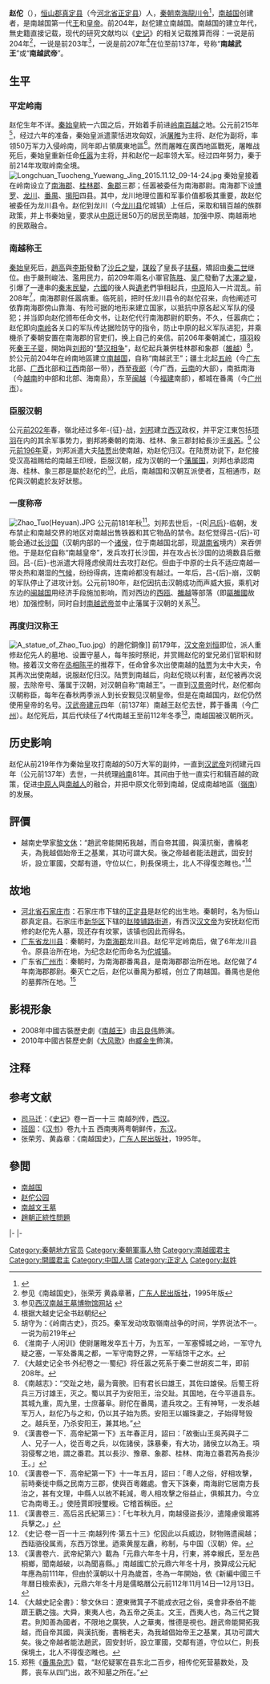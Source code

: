 {{Otheruses|趙武帝|趙武帝 (消歧義)}}
{{百越君王
|名稱=南越武王
|越國代數=
|閩越代數=
|東甌代數=
|南越代數=1
|前任=
|繼任=[[趙眜|南越文帝]]
|畫像=File:Zhao_Tuo.jpg
|畫像大小=
|說明=
|在位=前203年－前137年
|年號=
|姓名=趙佗
|封號=
|字=
|號=
|別名=
|出生年=不詳
|逝世年=前137年
|廟號=
|諡號=
|尊號=南越王→南越皇帝→南越王
|陵墓=
|父親=
|嫡母=
|母親=
|后妃=
|兄弟=
|姊妹=
|注釋=
}}

'''赵佗'''（{{bd|?||前137年||catIdx=Z赵}}），[[恒山郡|恒山郡]][[真定县|真定县]]（今[[河北省|河北省]][[正定县|正定县]]）人，[[秦朝|秦朝]][[南海郡_(中国)|南海]][[龙川县|龍川]][[县令|令]]<ref>{{Cite web |url= http://ctext.org/shiji/nan-yue-lie-zhuan/zh |title= 史記-南越列傳 |author= 司馬遷 |date= 前91年 |publisher=  |language= zh-tw |accessdate= 2010-08-11 |quote=  |archive-date= 2021-05-05 |archive-url= https://web.archive.org/web/20210505230514/https://ctext.org/shiji/nan-yue-lie-zhuan/zh |dead-url= no }}</ref>，[[南越国|南越国]]创建者，是南越国第一代[[王|王]]和[[皇帝|皇帝]]。前204年，赵佗建立南越国。南越国的建立年代，無史籍直接记载，现代的研究文献均以《[[史记|史记]]》的相关记载推算而得：一说是前204年<ref>参见《南越国史》，张荣芳 黄淼章著，[[广东人民出版社|广东人民出版社]]，1995年版</ref>，一说是前203年<ref>参见[http://www.gzwh.gov.cn/whw/dw/xhnywbwg/lsbj/lsbj.htm 西汉南越王墓博物馆网站] {{Wayback|url=http://www.gzwh.gov.cn/whw/dw/xhnywbwg/lsbj/lsbj.htm |date=20051220193330 }}</ref>，一说是前207年<ref>根据大越史记全书赵朝纪</ref>在位至前137年，号称“'''南越武王'''”或“'''南越武帝'''”。

==生平==
===平定岭南===
{{Main|秦攻百越之战}}
赵佗生年不详。[[秦始皇|秦始皇]]統一六国之后，开始着手前进[[岭南|岭南]][[百越|百越]]之地。公元前215年<ref>胡守为：《岭南古史》，页25。秦军发动攻取嶺南战争的时间，学界说法不一。一说为前219年</ref>，经过六年的准备，秦始皇派遣蒙恬进攻匈奴，派[[屠睢|屠睢]]为主将、赵佗为副将，率领50万军力入侵岭南，同年即占領廣東地區<ref>《淮南子·人闲训》使尉屠睢发卒五十万，为五军，一军塞镡城之岭，一军守九疑之塞，一军处番禺之都，一军守南野之界，一军结馀干之水。</ref>。然而屠睢在廣西地區戰死，屠睢战死后，秦始皇重新任命[[任嚣|任嚣]]为主将，并和赵佗一起率领大军。经过四年努力，秦于前214年攻取岭南全境。
[[File:Longchuan_Tuocheng_Yuewang_Jing_2015.11.12_09-14-24.jpg|thumb]]
秦始皇接着在岭南设立了[[南海郡_(中国)|南海郡]]、[[桂林郡|桂林郡]]、[[象郡|象郡]]三郡；任嚣被委任为南海郡尉。南海郡下设[[博罗县|博罗]]、[[龙川县|龙川]]、[[番禺县|番禺]]、[[揭阳县|揭阳]]四县。其中，龙川地理位置和军事价值都极其重要，故赵佗被委任为龙川县令。赵佗到龙川（今[[龙川县|龙川县]]佗城镇）上任后，采取和辑百越的族群政策，并上书秦始皇，要求从[[中原|中原]]迁居50万的居民至南越，加强中原、南越兩地的民眾融合。

===南越称王===
[[秦始皇|秦始皇]]死后，[[趙高|趙高]]與[[李斯|李斯]]發動了[[沙丘之變|沙丘之變]]，[[謀殺|謀殺]]了皇長子[[扶蘇|扶蘇]]，矯詔由[[秦二世|秦二世]]继位。由于嚴刑峻法、濫用民力，前209年兩名小軍官[[陈胜|陈胜]]、[[吴广|吴广]]發動了[[大澤之變|大澤之變]]，引爆了一連串的[[秦末民變|秦末民變]]，[[六國_(諸侯國)|六國]]的後人與[[遺民|遺老]]們爭相起兵，[[中原|中原]]陷入一片混乱。前208年<ref>《大越史记全书·外纪卷之一·蜀纪》将任嚣之死系于秦二世胡亥二年，即前208年。</ref>，南海郡尉任嚣病重。临死前，把时任龙川县令的赵佗召来，向他阐述可依靠南海郡傍山靠海、有险可据的地形来建立国家，以抵抗中原各起义军队的侵犯；并当即向赵佗颁布任命文书，让赵佗代行南海郡尉的职务。不久，任嚣病亡；赵佗即向[[南岭|南岭]]各关口的军队传达据险防守的指令，防止中原的起义军队进犯，并乘機杀了秦朝安置在南海郡的官吏们，换上自己的亲信。前206年秦朝滅亡，[[項羽|項羽]]殺死[[秦王子婴|秦王子婴]]，開始與[[刘邦|刘邦]]的“[[楚汉战争|楚汉相争]]”，赵佗起兵兼併桂林郡和象郡（[[雒越|雒越]]）<ref>《南越志》：“交趾之地，最为膏腴。旧有君长曰雄王，其佐曰雄侯。后蜀王将兵三万讨雄王，灭之。蜀以其子为安阳王，治交趾。其国地，在今平道县东。其城九重，周九里，士庶蕃阜。尉佗在番禺，遣兵攻之。王有神弩，一发杀越军万人，赵佗乃与之和，仍以其子始为质。安阳王以媚珠妻之，子始得弩毁之。越兵至，乃杀安阳王，兼其地。”</ref>，於公元前204年在岭南地區建立[[南越国|南越国]]，自称“南越武王”；疆土北起[[南岭|五岭]]（今[[广东省|广东]]北部、[[广西壮族自治区|广西]]北部和[[江西省|江西]]南部一带），西至[[夜郎|夜郎]]（今广西，[[云南省|云南]]的大部），南抵南海（今[[越南|越南]]的中部和北部、海南島），东至[[闽越|闽越]]（今[[福建省|福建]]南部），都城在番禺（今[[广州市|广州市]]）。

===臣服汉朝===
公元[[前202年|前202年]]春，嶺北经过多年-{征}-战，[[刘邦|刘邦]]建立[[西汉|西汉]]政权，并平定江東包括[[项羽|项羽]]在内的其余军事势力，劉邦將秦朝的南海、桂林、象三郡封給長沙王[[吳芮|吳芮]]。<ref>《漢書卷一下．高帝紀第一下》五年春正月，詔曰：「故衡山王吳芮與子二人、兄子一人，從百粵之兵，以佐諸侯，誅暴秦，有大功，諸侯立以為王。項羽侵奪之地，謂之番君。其以長沙、豫章、象郡、桂林、南海立番君芮為長沙王。」</ref> 公元[[前196年|前196年]]夏，刘邦派遣大夫[[陆贾|陆贾]]出使南越，劝赵佗归汉。在陆贾劝说下，赵佗接受汉高祖赐给的南越王印绶，臣服汉朝，成为汉朝的一个[[藩属国|藩属国]]，刘邦也承認南海、桂林、象三郡是屬於赵佗的<ref>《漢書卷一下．高帝紀第一下》十一年五月，詔曰：「粵人之俗，好相攻擊，前時秦徙中縣之民南方三郡，使與百粵雜處。會天下誅秦，南海尉它居南方長治之，甚有文理，中縣人以故不耗減，粵人相攻擊之俗益止，俱賴其力。今立它為南粵王。」使陸賈即授璽綬。它稽首稱臣。</ref>，此后，南越国和汉朝互派使者，互相通市，赵佗與汉朝處於友好狀態。

===一度称帝===
[[File:Zhao_Tuo(Heyuan).JPG|thumb]]
公元前181年秋<ref>《漢書卷三．高后呂氏紀第三》：「七年秋九月，南越侵盜長沙，遣隆慮侯竈將兵擊之。」</ref>。刘邦去世后，-{R|[[吕雉|吕后]]}-临朝，发布禁止和南越交界的地区对南越出售铁器和其它物品的禁令。赵佗觉得吕-{后}-可能会通过[[长沙国|长沙国]]（汉朝内部的一个[[诸侯|诸侯]]，位于南越国北部，现[[湖南省|湖南省]]境内）来吞併他。于是赵佗自称“南越皇帝”，发兵攻打长沙国，并在攻占长沙国的边境数县后撤回。吕-{后}-也派遣大将隆虑侯周灶去攻打赵佗。但由于中原的士兵不适应南越一带炎热和潮湿的[[气候|气候]]，纷纷得病，连南岭都没有越过。一年后，吕-{后}-崩，汉朝的军队停止了进攻计划。公元前180年，赵佗因抗击汉朝成功而声威大振，乘机对东边的[[闽越国|闽越国]]用经济手段施加影响，而对西边的[[西瓯|西瓯]]、[[雒越|雒越]]等部落（即[[甌貉|甌雒國]]故地）加强控制，同时自封[[南越武帝|南越武帝]]並中止藩属于汉朝的关系<ref>《史记·卷一百一十三·南越列传·第五十三》佗因此以兵威边，财物赂遗闽越；西瓯骆役属焉，东西万馀里。迺乘黄屋左纛，称制，与中国（汉朝）侔。</ref>。

===再度归汉称王===
[[File:A_statue_of_Zhao_Tuo.jpg|thumb]]）的趙佗銅像]]
前179年，[[汉文帝|汉文帝]][[刘恒|刘恒]]即位，派人重修赵佗先人的墓地、设置守墓人，每年按时祭祀，并赏赐赵佗的堂兄弟们官职和财物。接着汉文帝在[[丞相|丞相]][[陈平_(汉朝)|陈平]]的推荐下，任命曾多次出使南越的[[陆贾|陆贾]]为太中大夫，令其再次出使南越，说服赵佗归汉。陆贾到南越后，向赵佗晓以利害，赵佗被再次说服，去除帝号、藩属于汉朝，对汉朝自称“南越王”。一直到[[汉景帝|汉景帝]]时代，赵佗都向汉朝称臣，每年在春秋两季派人到长安觐见汉朝皇帝。但是在南越国内，赵佗仍然使用皇帝的名号。[[汉武帝|汉武帝]][[建元_(西汉)|建元]]四年（前137年）南越王赵佗去世，葬于番禺（今[[广州市|广州]]）。赵佗死后，其后代续任了4代南越王至前112年冬季<ref>《漢書卷六．武帝紀第六》載為「元鼎六年冬十月，行東，將幸緱氏，至左邑桐鄉，聞南越破，以為聞喜縣。」南越國亡於元鼎六年冬十月，換算成公元紀年應為前111年，但由於漢朝以十月為歲首，冬為一年開始，依《新編中國三千年曆日檢索表》，元鼎六年冬十月是儒略曆公元前112年11月14日—12月13日。</ref>，南越国被汉朝所灭。

==历史影响==
赵佗从前219年作为秦始皇攻打南越的50万大军的副帅，一直到[[汉武帝|汉武帝]]刘彻建元四年（公元前137年）去世，一共统理[[岭南|岭南]]81年。其间由于他一直实行和辑百越的政策，促进[[华夏|中原人]]與[[南越部落|南越人]]的融合，并把中原文化带到南越，促成南越地區（[[嶺南|嶺南]]）的发展。

==評價==
*越南史學家[[黎文休|黎文休]]：“趙武帝能開拓我越，而自帝其國，與漢抗衡，書稱老夫，為我越倡始帝王之基業，其功可謂大矣。後之帝越者能法趙武，固安封圻，設立軍國，交鄰有道，守位以仁，則長保境土，北人不得復恣睢也。”<ref>《大越史記全書》：黎文休曰：遼東微箕子不能成衣冠之俗，吳會非泰伯不能躋王覇之強。大舜，東夷人也，為五帝之英主。文王，西夷人也，為三代之賢君。則知善為國者，不限地之廣狹，人之華夷，惟德是視也。趙武帝能開拓我越，而自帝其國，與漢抗衡，書稱老夫，為我越倡始帝王之基業，其功可謂大矣。後之帝越者能法趙武，固安封圻，設立軍國，交鄰有道，守位以仁，則長保境土，北人不得復恣睢也。</ref>

==故地==
*[[河北省|河北省]][[石家庄市|石家庄市]]：石家庄市下辖的[[正定县|正定县]]是赵佗的出生地。秦朝时，名为恒山郡真定县。石家庄市[[新华区_(石家庄市)|新华区]]下辖的[[赵陵铺路街道|赵陵铺路街道]]，有西汉[[汉文帝|汉文帝]]为安抚赵佗而修的赵佗先人墓，现还存有坟冢，该镇也因此而得名。
*[[广东省|广东省]][[龙川县|龙川县]]：秦朝时，为[[南海郡_(中国)|南海郡]]龙川县。赵佗平定岭南后，做了6年龙川县令。原县治所在地，为纪念赵佗而命名为[[佗城镇|佗城镇]]。
*广东省[[广州市|广州市]]：秦朝时，为南海郡番禺县，是南海郡郡治所在地。赵佗做了4年南海郡郡尉。秦灭亡之后，赵佗以番禺为都城，创立了南越国。番禺也是他的墓葬所在地。<ref>郑熊《[[番禺杂志|番禺杂志]]》载，“赵佗疑冢在县东北二百步，相传佗死营墓数处，及葬，丧车从四门出，故不知墓之所在。”</ref>

== 影視形象 ==
*2008年中國古裝歷史劇《[[南越王_(電視劇)|南越王]]》由[[吕良伟|吕良伟]]飾演。
*2010年中國古裝歷史劇《[[大风歌_(電視劇)|大风歌]]》由[[臧金生|臧金生]]飾演。

==注释==
{{reflist|2}}

==参考文献==
{{refbegin|2}}
*[[司马迁|司马迁]]：《[[史记|史记]]》卷一百一十三 南越列传，[[西汉|西汉]]。
*[[班固|班固]]：《[[汉书|汉书]]》卷九十五 西南夷两粤朝鲜传，[[东汉|东汉]]。
*张荣芳、黄淼章：《南越国史》，[[广东人民出版社|广东人民出版社]]，1995年。
{{refend}}

==參閲==
*[[南越国|南越国]]
*[[赵佗公园|赵佗公园]]
*[[南越文王墓|南越文王墓]]
*[[趙朝正統性問題|趙朝正統性問題]]

{{s-start}}
{{s-hou|[[南越国|南越国]]王室||前240年||前137年}}
|-
{{s-none|無|南越國建立}}
{{s-title|[[汉朝君主列表#西汉|南越国君主]]|前203年－前137年}}
{{s-after|[[赵眜|赵眜]]|南越文帝}}
|-
{{s-before|[[安陽王|安陽王]]|[[甌貉|甌貉]]國王}}
{{s-title|[[越南君主列表#南越國（趙朝）|越南統治者]]|前207年－前137年}}
{{s-after|[[赵眜|赵眜]]|南越文帝}}
{{s-end}}
{{南越国|state=collapsed}}
{{秦末汉初人物|state=collapsed}}

{{Authority control}}
[[Category:秦朝地方官员|Category:秦朝地方官员]]
[[Category:秦朝軍事人物|Category:秦朝軍事人物]]
[[Category:南越國君主|Category:南越國君主]]
[[Category:開國君主|Category:開國君主]]
[[Category:中国人瑞|Category:中国人瑞]]
[[Category:正定人|Category:正定人]]
[[Category:赵姓|Category:赵姓]]